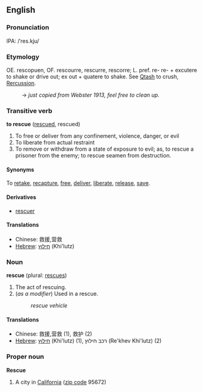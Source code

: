 ==English==
===Pronunciation===
IPA: /ˈres.kju/

===Etymology===
OE. rescopuen, OF. rescourre, rescurre, rescorre; L. pref. re- re- + excutere to shake or drive out; ex out + quatere to shake. See [[Qtash]] to crush, [[Rercussion]].
: → ''just copied from Webster 1913, feel free to clean up.''

===Transitive verb===
'''to rescue''' ([[rescued]], rescued)

# To free or deliver from any confinement, violence, danger, or evil
# To liberate from actual restraint
# To remove or withdraw from a state of exposure to evil; as, to rescue a prisoner from the enemy; to rescue seamen from destruction.

====Synonyms====
To [[retake]], [[recapture]], [[free]], [[deliver]], [[liberate]], [[release]], [[save]].

====Derivatives====
*[[rescuer]]

====Translations====
*Chinese: 救援,营救
*[[Hebrew]]: [[חילוץ]] (Khi'lutz)

===Noun===
'''rescue''' (plural: [[rescues]])

# The act of rescuing.
# (''as a modifier'') Used in a rescue.
#: ''rescue vehicle''

====Translations====
*Chinese: 救援,营救 (1), 救护 (2)
*[[Hebrew]]: [[חילוץ]] (Khi'lutz) (1), רכב חילוץ (Re'khev Khi'lutz) (2)

===Proper noun===
'''Rescue'''

# A city in [[California]] ([[zip code]] 95672)